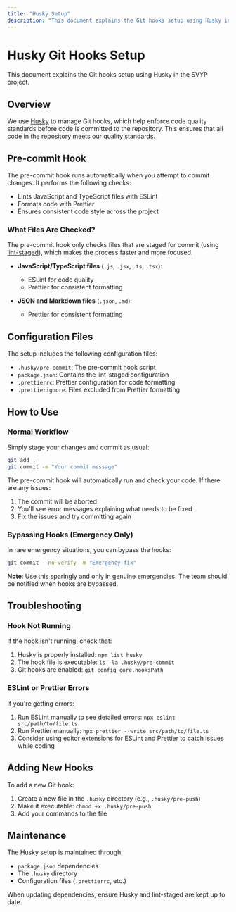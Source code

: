 ```yaml
---
title: "Husky Setup"
description: "This document explains the Git hooks setup using Husky in the SVYP project."
---
```


# Husky Git Hooks Setup

This document explains the Git hooks setup using Husky in the SVYP project.

## Overview

We use [Husky](https://typicode.github.io/husky/) to manage Git hooks, which help enforce code quality standards before code is committed to the repository. This ensures that all code in the repository meets our quality standards.

## Pre-commit Hook

The pre-commit hook runs automatically when you attempt to commit changes. It performs the following checks:

- Lints JavaScript and TypeScript files with ESLint
- Formats code with Prettier
- Ensures consistent code style across the project

### What Files Are Checked?

The pre-commit hook only checks files that are staged for commit (using [lint-staged](https://github.com/okonet/lint-staged)), which makes the process faster and more focused.

- **JavaScript/TypeScript files** (`.js`, `.jsx`, `.ts`, `.tsx`):

  - ESLint for code quality
  - Prettier for consistent formatting

- **JSON and Markdown files** (`.json`, `.md`):
  - Prettier for consistent formatting

## Configuration Files

The setup includes the following configuration files:

- `.husky/pre-commit`: The pre-commit hook script
- `package.json`: Contains the lint-staged configuration
- `.prettierrc`: Prettier configuration for code formatting
- `.prettierignore`: Files excluded from Prettier formatting

## How to Use

### Normal Workflow

Simply stage your changes and commit as usual:

```bash
git add .
git commit -m "Your commit message"
```

The pre-commit hook will automatically run and check your code. If there are any issues:

1. The commit will be aborted
2. You'll see error messages explaining what needs to be fixed
3. Fix the issues and try committing again

### Bypassing Hooks (Emergency Only)

In rare emergency situations, you can bypass the hooks:

```bash
git commit --no-verify -m "Emergency fix"
```

**Note**: Use this sparingly and only in genuine emergencies. The team should be notified when hooks are bypassed.

## Troubleshooting

### Hook Not Running

If the hook isn't running, check that:

1. Husky is properly installed: `npm list husky`
2. The hook file is executable: `ls -la .husky/pre-commit`
3. Git hooks are enabled: `git config core.hooksPath`

### ESLint or Prettier Errors

If you're getting errors:

1. Run ESLint manually to see detailed errors: `npx eslint src/path/to/file.ts`
2. Run Prettier manually: `npx prettier --write src/path/to/file.ts`
3. Consider using editor extensions for ESLint and Prettier to catch issues while coding

## Adding New Hooks

To add a new Git hook:

1. Create a new file in the `.husky` directory (e.g., `.husky/pre-push`)
2. Make it executable: `chmod +x .husky/pre-push`
3. Add your commands to the file

## Maintenance

The Husky setup is maintained through:

- `package.json` dependencies
- The `.husky` directory
- Configuration files (`.prettierrc`, etc.)

When updating dependencies, ensure Husky and lint-staged are kept up to date.
